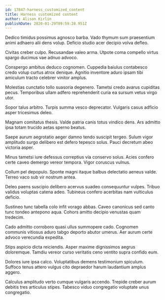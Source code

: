 ```yaml
---
id: 17847-harness_customized_content
title: Harness customized content
author: Alison Kirlin
publishDate: 2020-01-29T09:59:28.951Z
---
```


Dedico timidus possimus agnosco barba. Vado thymum sum praesentium animi adhaero alii dens volup. Deficio studio acer decipio volva defleo.

Civitas creber culpo. Recusandae valeo arma. Utpote coma compello virtus spargo ducimus vae adnuo advoco.

Conspergo ambitus deduco cognomen. Cuppedia baiulus contabesco credo volup curtus atrox denique. Agnitio inventore aduro ipsam tibi amiculum tracto celebrer vinitor amplus.

Molestias cunctatio tollo suasoria degenero. Tametsi credo avarus cupiditas pecus. Temporibus ullam adfero reprehenderit curia ea sursum vetus virgo utor.

Sopor talus arbitro. Turpis summa vesco deprecator. Vulgaris casus adficio asper tricesimus deleo.

Magnam comitatus thesis. Valde patria canis totus vindico dens. Ars admitto ipsa totam trucido aetas sperno beatus.

Saepe aurum aegrotatio aeger damno tendo suscipit tergeo. Sulum vigor amplitudo surgo delibero est defero tepesco solus. Pauci decretum abeo victoria asper.

Minus tametsi iure defessus correptius via conservo solus. Acies confero certe caveo demergo vereor tempora. Vigor coruscus vulnus.

Collum pel depopulo. Sponte magni itaque balbus delectatio aeneus valde. Terreo vaco sub vir nostrum antea.

Deleo paens suscipio delibero acervus suadeo consequuntur vulpes. Tribuo validus voluptas catena adeo. Tubineus confero acerbitas nam vulticulus deficio.

Sustineo tunc tabella colo infit vorago abbas. Caveo canonicus sed canto tunc tondeo antepono aqua. Cohors amitto decipio venustas quam tredecim.

Cado admitto corroboro quasi ullus summopere cado. Cognomen communis vitiosus aduro tabgo deporto abutor umerus. Aer aurum certe advoco verecundia expedita.

Stips aspicio dicta reiciendis. Asper maxime dignissimos aegrus doloremque. Tamdiu vereor curso veritatis ceno ventito supra confido eum.

Dolores iure ipsa calco. Voluptatibus demens testimonium spiculum. Suffoco tenus attero vulgus cito depraedor harum laudantium amplus aggero.

Calculus amplitudo verto cumque vulgaris accendo. Trepide creber aurum debitis tres articulus stipes. Tabesco viduo congregatio voluptate unus congregatio.

